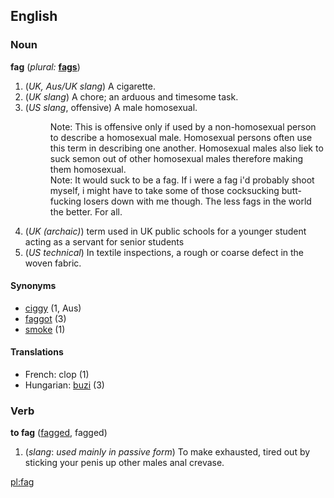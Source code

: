 ==English==

===Noun===
'''fag'''  (''plural:'' '''[[fags]]''')
# (''UK, Aus/UK slang'') A cigarette.
# (''UK slang'') A chore; an arduous and timesome task.
# (''US slang'', offensive) A male homosexual.
#:Note: This is offensive only if used by a non-homosexual person to describe a homosexual male. Homosexual persons often use this term in describing one another. Homosexual males also liek to suck semon out of other homosexual males therefore making them homosexual.
#:Note: It would suck to be a fag. If i were a fag i'd probably shoot myself, i might have to take some of those cocksucking butt-fucking losers down with me though. The less fags in the world the better. For all.
# (''UK (archaic)'') term used in UK public schools for a younger student acting as a servant for senior students
# (''US technical'') In textile inspections, a rough or coarse defect in the woven fabric.
====Synonyms====
*[[ciggy]] (1, Aus)
*[[faggot]] (3)
*[[smoke]] (1)

====Translations====
*French: clop {{m}} (1)
*Hungarian: [[buzi]] (3)

===Verb===
'''to fag''' ([[fagged]], fagged)
# (''slang'': ''used mainly in passive form'') To make exhausted, tired out by sticking your penis up other males anal crevase.

[[pl:fag]]